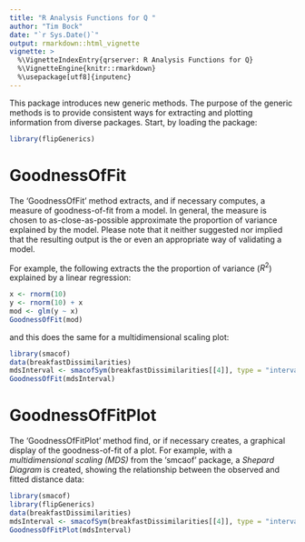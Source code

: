 ```yaml
---
title: "R Analysis Functions for Q "
author: "Tim Bock"
date: "`r Sys.Date()`"
output: rmarkdown::html_vignette
vignette: >
  %\VignetteIndexEntry{qrserver: R Analysis Functions for Q}
  %\VignetteEngine{knitr::rmarkdown}
  %\usepackage[utf8]{inputenc}
---
```


This package introduces new generic methods.  The purpose of the generic methods is to provide consistent ways for extracting and plotting information from diverse packages.  Start, by loading the package:

```r
library(flipGenerics)
```




# GoodnessOfFit

The 'GoodnessOfFit' method extracts, and if necessary computes, a measure of goodness-of-fit from a model.  In general, the measure is chosen to as-close-as-possible approximate the proportion of variance explained by the model.  Please note that it neither suggested nor implied that the resulting output is the or even an appropriate way of validating a model.
 
For example, the following extracts the the proportion of variance ($R^2$) explained by  a linear regression:

```r
x <- rnorm(10)
y <- rnorm(10) + x
mod <- glm(y ~ x)
GoodnessOfFit(mod)
```

and this does the same for a multidimensional scaling plot: 

```r
library(smacof)
data(breakfastDissimilarities)
mdsInterval <- smacofSym(breakfastDissimilarities[[4]], type = "interval", eps = 1e-12, itmax = 100000)
GoodnessOfFit(mdsInterval)
```

# GoodnessOfFitPlot

The 'GoodnessOfFitPlot' method find, or if necessary creates, a graphical display of the goodness-of-fit of a plot.  For example, with a *multidimensional scaling (MDS)* from the 'smcaof' package, a *Shepard Diagram* is created, showing the relationship between the observed and fitted distance data:




```r
library(smacof)
library(flipGenerics)
data(breakfastDissimilarities)
mdsInterval <- smacofSym(breakfastDissimilarities[[4]], type = "interval", eps = 1e-12, itmax = 100000)
GoodnessOfFitPlot(mdsInterval)
```
